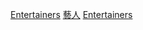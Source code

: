 {{Commonscat|Entertainers by country}}
{{Categories by country|nocat}}

[[Category:各國職業人物|Entertainers]]
[[Category:藝人|]]
[[Category:按國籍分類|Entertainers]]